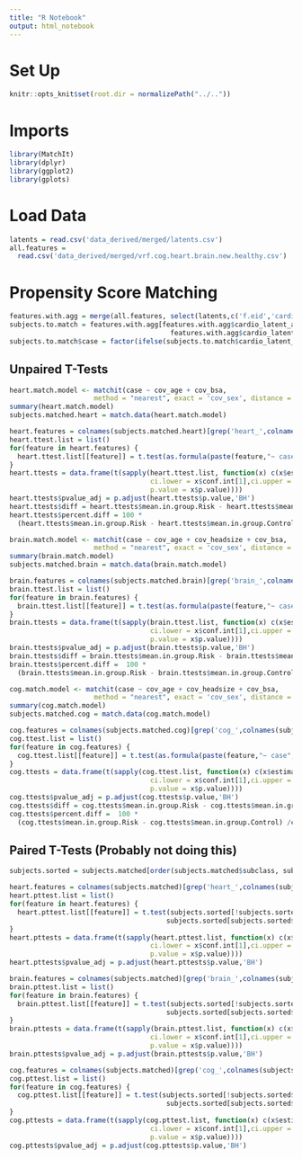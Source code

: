 ```yaml
---
title: "R Notebook"
output: html_notebook
---
```


# Set Up
```r
knitr::opts_knit$set(root.dir = normalizePath("../.."))
```

# Imports
```r
library(MatchIt)
library(dplyr)
library(ggplot2)
library(gplots)
```

# Load Data
```r
latents = read.csv('data_derived/merged/latents.csv')
all.features = 
  read.csv('data_derived/merged/vrf.cog.heart.brain.new.healthy.csv')
```


# Propensity Score Matching
```r
features.with.agg = merge(all.features, select(latents,c('f.eid','cardio_latent_agg')), by='f.eid')
subjects.to.match = features.with.agg[features.with.agg$cardio_latent_agg == 0 | 
                                        features.with.agg$cardio_latent_agg >= 5,]
subjects.to.match$case = factor(ifelse(subjects.to.match$cardio_latent_agg == 0,"Control","Risk"))
```

## Unpaired T-Tests

```r
heart.match.model <- matchit(case ~ cov_age + cov_bsa,
                     method = "nearest", exact = 'cov_sex', distance = "glm", data = subjects.to.match)
summary(heart.match.model)
subjects.matched.heart = match.data(heart.match.model)
```

```r
heart.features = colnames(subjects.matched.heart)[grep('heart_',colnames(subjects.matched.heart))]
heart.ttest.list = list()
for(feature in heart.features) {
  heart.ttest.list[[feature]] = t.test(as.formula(paste(feature,"~ case",sep='')), subjects.matched.heart)
}
heart.ttests = data.frame(t(sapply(heart.ttest.list, function(x) c(x$estimate[1], x$estimate[2], 
                                   ci.lower = x$conf.int[1],ci.upper = x$conf.int[2],
                                   p.value = x$p.value))))
heart.ttests$pvalue_adj = p.adjust(heart.ttests$p.value,'BH')
heart.ttests$diff = heart.ttests$mean.in.group.Risk - heart.ttests$mean.in.group.Control
heart.ttests$percent.diff = 100 *
  (heart.ttests$mean.in.group.Risk - heart.ttests$mean.in.group.Control) /heart.ttests$mean.in.group.Control
```

```r
brain.match.model <- matchit(case ~ cov_age + cov_headsize + cov_bsa,
                     method = "nearest", exact = 'cov_sex', distance = "glm", data = subjects.to.match)
summary(brain.match.model)
subjects.matched.brain = match.data(brain.match.model)
```

```r
brain.features = colnames(subjects.matched.brain)[grep('brain_',colnames(subjects.matched.brain))]
brain.ttest.list = list()
for(feature in brain.features) {
  brain.ttest.list[[feature]] = t.test(as.formula(paste(feature,"~ case",sep='')), subjects.matched.brain)
}
brain.ttests = data.frame(t(sapply(brain.ttest.list, function(x) c(x$estimate[1], x$estimate[2], 
                                   ci.lower = x$conf.int[1],ci.upper = x$conf.int[2],
                                   p.value = x$p.value))))
brain.ttests$pvalue_adj = p.adjust(brain.ttests$p.value,'BH')
brain.ttests$diff = brain.ttests$mean.in.group.Risk - brain.ttests$mean.in.group.Control
brain.ttests$percent.diff =  100 *
  (brain.ttests$mean.in.group.Risk - brain.ttests$mean.in.group.Control) / brain.ttests$mean.in.group.Control
```

```r
cog.match.model <- matchit(case ~ cov_age + cov_headsize + cov_bsa,
                     method = "nearest", exact = 'cov_sex', distance = "glm", data = subjects.to.match)
summary(cog.match.model)
subjects.matched.cog = match.data(cog.match.model)
```

```r
cog.features = colnames(subjects.matched.cog)[grep('cog_',colnames(subjects.matched.cog))]
cog.ttest.list = list()
for(feature in cog.features) {
  cog.ttest.list[[feature]] = t.test(as.formula(paste(feature,"~ case",sep='')), subjects.matched.cog)
}
cog.ttests = data.frame(t(sapply(cog.ttest.list, function(x) c(x$estimate[1], x$estimate[2], 
                                   ci.lower = x$conf.int[1],ci.upper = x$conf.int[2],
                                   p.value = x$p.value))))
cog.ttests$pvalue_adj = p.adjust(cog.ttests$p.value,'BH')
cog.ttests$diff = cog.ttests$mean.in.group.Risk - cog.ttests$mean.in.group.Control
cog.ttests$percent.diff =  100 *
  (cog.ttests$mean.in.group.Risk - cog.ttests$mean.in.group.Control) /cog.ttests$mean.in.group.Control
```



## Paired T-Tests (Probably not doing this)

```r
subjects.sorted = subjects.matched[order(subjects.matched$subclass, subjects.matched$case),]
```

```r
heart.features = colnames(subjects.matched)[grep('heart_',colnames(subjects.matched))]
heart.pttest.list = list()
for(feature in heart.features) {
  heart.pttest.list[[feature]] = t.test(subjects.sorted[!subjects.sorted$case,][[feature]],
                                       subjects.sorted[subjects.sorted$case,][[feature]],paired=TRUE)
}
heart.pttests = data.frame(t(sapply(heart.pttest.list, function(x) c(x$estimate[1],
                                   ci.lower = x$conf.int[1],ci.upper = x$conf.int[2],
                                   p.value = x$p.value))))
heart.pttests$pvalue_adj = p.adjust(heart.pttests$p.value,'BH')
```

```r
brain.features = colnames(subjects.matched)[grep('brain_',colnames(subjects.matched))]
brain.pttest.list = list()
for(feature in brain.features) {
  brain.pttest.list[[feature]] = t.test(subjects.sorted[!subjects.sorted$case,][[feature]],
                                       subjects.sorted[subjects.sorted$case,][[feature]],paired=TRUE)
}
brain.pttests = data.frame(t(sapply(brain.pttest.list, function(x) c(x$estimate[1], 
                                   ci.lower = x$conf.int[1],ci.upper = x$conf.int[2],
                                   p.value = x$p.value))))
brain.pttests$pvalue_adj = p.adjust(brain.pttests$p.value,'BH')
```

```r
cog.features = colnames(subjects.matched)[grep('cog_',colnames(subjects.matched))]
cog.pttest.list = list()
for(feature in cog.features) {
  cog.pttest.list[[feature]] = t.test(subjects.sorted[!subjects.sorted$case,][[feature]],
                                       subjects.sorted[subjects.sorted$case,][[feature]],paired=TRUE)
}
cog.pttests = data.frame(t(sapply(cog.pttest.list, function(x) c(x$estimate[1],  
                                   ci.lower = x$conf.int[1],ci.upper = x$conf.int[2],
                                   p.value = x$p.value))))
cog.pttests$pvalue_adj = p.adjust(cog.pttests$p.value,'BH')
```